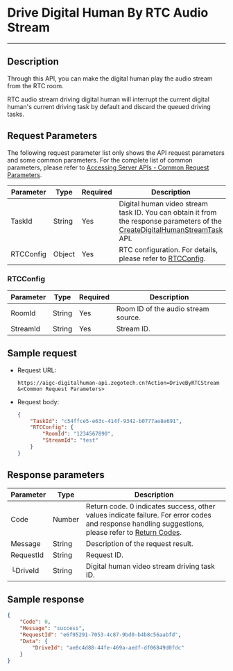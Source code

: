 # Drive Digital Human By RTC Audio Stream

---

## Description

Through this API, you can make the digital human play the audio stream from the RTC room.

<Note title="Note">
RTC audio stream driving digital human will interrupt the current digital human's current driving task by default and discard the queued driving tasks.
</Note>


<PostPrototype link="https://aigc-digitalhuman-api.zegotech.cn?Action=DriveByRTCStream" />

## Request Parameters

The following request parameter list only shows the API request parameters and some common parameters. For the complete list of common parameters, please refer to [Accessing Server APIs - Common Request Parameters](./../accessing-server-apis.mdx#common-request-parameters).

| Parameter      | Type   | Required | Description             |
|---------------|--------|----------|-------------------------|
| TaskId      | String | Yes    | Digital human video stream task ID. You can obtain it from the response parameters of the [CreateDigitalHumanStreamTask](./create-digital-human-stream-task.mdx) API.    |
| RTCConfig      | Object | Yes    | RTC configuration. For details, please refer to [RTCConfig](#rtcconfig).           |

### RTCConfig

| Parameter      | Type   | Required | Description             |
|---------------|--------|----------|-------------------------|
| RoomId      | String | Yes    | Room ID of the audio stream source.     |
| StreamId      | String | Yes    | Stream ID.    |

## Sample request

- Request URL:

    ```https
    https://aigc-digitalhuman-api.zegotech.cn?Action=DriveByRTCStream
    &<Common Request Parameters>
    ```

- Request body:

    ```json
    {
        "TaskId": "c54ffce5-e63c-414f-9342-b0777ae8e691",
        "RTCConfig": {
            "RoomId": "1234567890",
            "StreamId": "test"
        }
    }
    ```

## Response parameters

| Parameter | Type | Description |
|------|------|------|
| Code | Number | Return code. 0 indicates success, other values indicate failure. For error codes and response handling suggestions, please refer to [Return Codes](./../return-codes.mdx). |
| Message | String | Description of the request result. |
| RequestId | String | Request ID. |
| └DriveId      | String       | Digital human video stream driving task ID. |

## Sample response

```json
{
    "Code": 0,
    "Message": "success",
    "RequestId": "e6f95291-7053-4c87-9bd0-b4b8c56aabfd",
    "Data": {
        "DriveId": "ae8c4d88-44fe-469a-aedf-df06849d0fdc"
    }
}
```